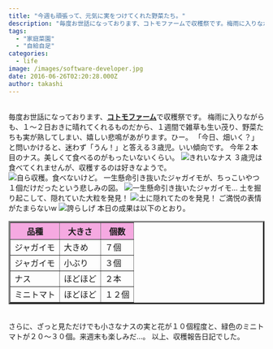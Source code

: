 ```yaml
---
title: "今週も頑張って、元気に実をつけてくれた野菜たち。"
description: "毎度お世話になっております、コトモファームで収穫祭です。梅雨に入りながらも、１〜２日おきに晴れてくれるものだから、１週間で雑草も生い茂り、野菜たちも実が熟してし..."
tags:
  - "家庭菜園"
  - "自給自足"
categories:
  - life
image: /images/software-developer.jpg
date: 2016-06-26T02:20:28.000Z
author: takashi
---
```



<br />
毎度お世話になっております、<strong><a href="http://www.eto-na-en.com/cotomo-farm/">コトモファーム</a></strong>で収穫祭です。
梅雨に入りながらも、１〜２日おきに晴れてくれるものだから、１週間で雑草も生い茂り、野菜たちも実が熟してしまい、嬉しい悲鳴があがります。ひー。
「今日、畑いく？」と問いかけると、迷わず「うん！」と答える３歳児。いい傾向です。
今年２本目のナス。美しくて食べるのがもったいないくらい。
<img src="https://farm8.staticflickr.com/7363/27302931913_fcc3cfe563_z_d.jpg" alt="きれいなナス" />
３歳児は食べてくれませんが、収穫するのは好きなようで。
<img src="https://farm8.staticflickr.com/7228/27302939113_91a8dc90f7_z_d.jpg" alt="自ら収穫。食べないけど。" />
一生懸命引き抜いたジャガイモが、ちっこいやつ１個だけだったという悲しみの図。
<img src="https://farm8.staticflickr.com/7360/27302947503_aae70f266b_z_d.jpg" alt="一生懸命引き抜いたジャガイモ…" />
土を掘り起こして、隠れていた大粒を発見！
<img src="https://farm8.staticflickr.com/7233/27881535806_f5ba4636ea_z_d.jpg" alt="土に隠れてたのを発見！" />
ご満悦の表情がたまらないw
<img src="https://farm8.staticflickr.com/7387/27916047985_186fd94146_z_d.jpg" alt="誇らしげ" />
本日の成果は以下のとおり。
<table border="3">
<tr>
<th bgcolor="#F5A9E1">品種</th>
<th bgcolor="#F5A9E1">大きさ</th>
<th bgcolor="#F5A9E1">個数</th>
</tr>
<tr>
<td>ジャガイモ</td>
<td>大きめ</td>
<td>７個</td>
</tr>
<tr>
<td>ジャガイモ</td>
<td>小ぶり</td>
<td>３個</td>
</tr>
<tr>
<td>ナス</td>
<td>ほどほど</td>
<td>２本</td>
</tr>
<tr>
<td>ミニトマト</td>
<td>ほどほど</td>
<td>１２個</td>
</tr>
</table>
<br />
さらに、ざっと見ただけでも小さなナスの実と花が１０個程度と、緑色のミニトマトが２０〜３０個。来週末も楽しみだ…。
以上、収穫報告日記でした。